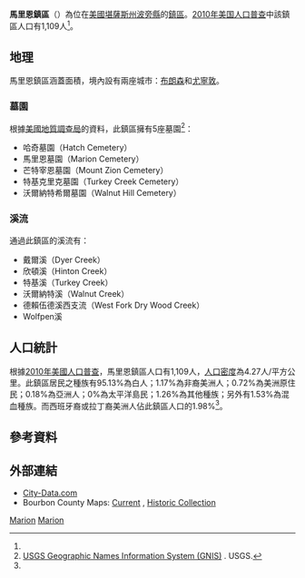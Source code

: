{{noteTA
|G1=USState
}}
{{Infobox settlement
|official_name = 馬里恩鎮區
|native_name = Marion Township
|settlement_type = 鎮區
|image_map = Map highlighting Marion Township, Bourbon County, Kansas.svg
|map_caption = 馬里恩鎮區在波旁縣的位置
|coordinates_display = inline,title
|coordinates_region = US-KS
|subdivision_type = [[世界政區索引|國家]]
|subdivision_name = [[美国|美国]]
|subdivision_type1 = [[美國行政區劃|州]]
|subdivision_name1 = [[堪薩斯州|堪薩斯州]]
|subdivision_type2 = [[堪萨斯州行政区划|縣]]
|subdivision_name2 = [[波旁縣_(堪薩斯州)|波旁縣]]
|area_total_km2 = 259.62
|area_land_km2 = 259.12
|area_water_km2 = 0.5
|area_total_sq_mi = 100.24
|area_land_sq_mi = 100.05
|area_water_sq_mi = 0.19
|area_water_percent = 0.19
|population_as_of = [[2010年美国人口普查|2010]]
|population_footnotes = <ref name=census>{{cite web|url=http://www.census.gov/geo/www/gazetteer/gazetteer2010.html|title=2010 Census Gazetteer Files|publisher=[[美国人口调查局|美国人口调查局]]|accessdate=2016-03-22|archive-url=https://web.archive.org/web/20121021075704/http://www.census.gov/geo/www/gazetteer/gazetteer2010.html|archive-date=2012-10-21|dead-url=yes}}</ref>
|population_total = 1109
|population_density_km2 = auto
|elevation_footnotes = 
|elevation_m = 266
|elevation_ft = 873
|latd = 37
|latm = 50
|lats = 05
|latNS = N
|longd = 94
|longm = 59
|longs = 26
|longEW = W
|postal_code_type =
|postal_code = 
|blank_name = [[地名信息系统|GNIS]]
|blank_info = [http://geonames.usgs.gov/pls/gnispublic/f?p=gnispq:3:::NO::P3_FID:0474535 0474535]
|website = 
|footnotes = 
}}

'''馬里恩鎮區'''（{{lang-en|'''Marion Township'''}}）為位在[[美國|美國]][[堪薩斯州|堪薩斯州]][[波旁縣_(堪薩斯州)|波旁縣]]的[[行政鎮區|鎮區]]。[[2010年美国人口普查|2010年美国人口普查]]中該鎮區人口有1,109人<ref name=census/>。

==地理==
馬里恩鎮區涵蓋面積{{convert|259.62|km2|sqmi}}，境內設有兩座城市：[[布朗森_(堪薩斯州)|布朗森]]和[[尤寧敦_(堪薩斯州)|尤寧敦]]。

===墓園===
根據[[美國地質調查局|美國地質調查局]]的資料，此鎮區擁有5座墓園<ref>[http://geonames.usgs.gov/domestic/index.html USGS Geographic Names Information System (GNIS)] {{Wayback|url=http://geonames.usgs.gov/domestic/index.html |date=20190428150204 }}. USGS.</ref>：
*哈奇墓園（Hatch Cemetery）
*馬里恩墓園（Marion Cemetery）
*芒特宰恩墓園（Mount Zion Cemetery）
*特基克里克墓園（Turkey Creek Cemetery）
*沃爾納特希爾墓園（Walnut Hill Cemetery）

===溪流===
通過此鎮區的溪流有：
*戴爾溪（Dyer Creek）
*欣頓溪（Hinton Creek）
*特基溪（Turkey Creek）
*沃爾納特溪（Walnut Creek）
*德賴伍德溪西支流（West Fork Dry Wood Creek）
*Wolfpen溪

==人口統計==
根據[[2010年美國人口普查|2010年美國人口普查]]，馬里恩鎮區人口有1,109人，[[人口密度|人口密度]]為4.27人/平方公里。此鎮區居民之種族有95.13%為白人；1.17%為非裔美洲人；0.72%為美洲原住民；0.18%為亞洲人；0%為太平洋島民；1.26%為其他種族；另外有1.53%為混血種族。而西班牙裔或拉丁裔美洲人佔此鎮區人口的1.98%<ref name=census/>。

==參考資料==
{{reflist}}

==外部連結==
* [http://www.city-data.com/township/Marion-Bourbon-KS.html City-Data.com] {{Wayback|url=http://www.city-data.com/township/Marion-Bourbon-KS.html |date=20190719143939 }}
* Bourbon County Maps: [http://www.ksdot.org/burtransplan/maps/county-pdf/bourbon.PDF Current] {{Wayback|url=http://www.ksdot.org/burtransplan/maps/county-pdf/bourbon.PDF |date=20160304064302 }}, [http://www.ksdot.org/burtransplan/maps/PastPublishedCounty.asp Historic Collection] {{Wayback|url=http://www.ksdot.org/burtransplan/maps/PastPublishedCounty.asp |date=20160308180117 }}

{{波旁縣 (堪薩斯州)}}

[[Category:波旁縣鎮區_(堪薩斯州)|Marion]]
[[Category:堪薩斯州鎮區|Marion]]